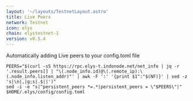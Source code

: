 ```yaml
---
layout: '~/layouts/TestnetLayout.astro'
title: Live Peers
network: Testnet
icon: elys
chain: elystestnet-1
version: v0.5.4
---
```

Automatically adding Live peers to your config.toml file
```
PEERS="$(curl -sS https://rpc.elys-t.indonode.net/net_info | jq -r '.result.peers[] | "\(.node_info.id)@\(.remote_ip):\(.node_info.listen_addr)"' | awk -F ':' '{print $1":"$(NF)}' | sed -z 's|\n|,|g;s|.$||')"
sed -i -e "s|^persistent_peers *=.*|persistent_peers = \"$PEERS\"|" $HOME/.elys/config/config.toml
```